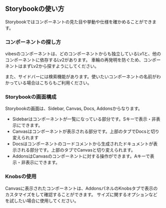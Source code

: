 
<Meta title='doc/Storybook' />

## Storybookの使い方

Storybookではコンポーネントの見た目や挙動や仕様を確かめることができます。

### コンポーネントの探し方

vibesのコンポーネントは、どのコンポーネントからも独立しているLv1と、他のコンポーネントに依存するLv2があります。
車輪の再発明を防ぐため、コンポーネントはまずLv2から探すようにしてください。

また、サイドバーには検索機能があります。使いたいコンポーネントの名前がわかっている場合はこちらもご利用ください。


### Storybookの画面構成

Storybookの画面は、Sidebar, Canvas, Docs, Addonsからなります。

- Sidebarはコンポーネントが一覧になっている部分です。Sキーで表示・非表示にできます。
- Canvasはコンポーネントが表示される部分です。上部のタブでDocsと切り変えられます
- Docsはコンポーネントのコードコメントから生成されたドキュメントが表示される部分です。上部のタブでCanvasと切り変えられます。
- AddonsはCanvasのコンポーネントに対する操作ができます。Aキーで表示・非表示にできます。

### Knobsの使用

Canvasに表示されたコンポーネントは、AddonsパネルのKnobsタブで表示のカスタマイズをして確認することができます。
サイズに関するオプションなどを試したい場合に使用してください。
